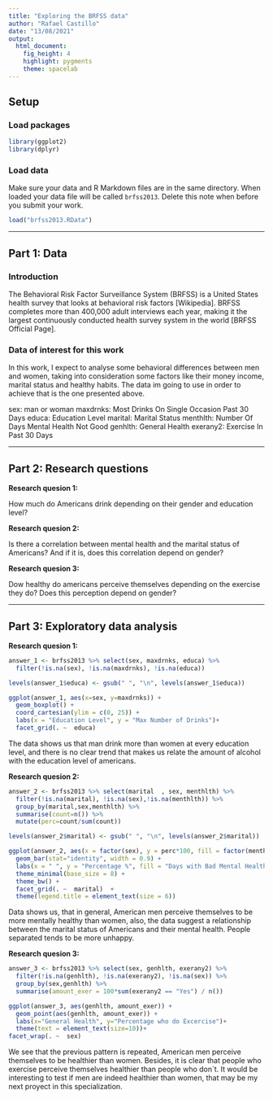 ---
title: "Exploring the BRFSS data"
author: "Rafael Castillo"
date: "13/08/2021"
output: 
  html_document: 
    fig_height: 4
    highlight: pygments
    theme: spacelab
---

## Setup

### Load packages

```{r load-packages, message = FALSE}
library(ggplot2)
library(dplyr)
```

### Load data

Make sure your data and R Markdown files are in the same directory. When loaded
your data file will be called `brfss2013`. Delete this note when before you submit 
your work. 

```{r load-data}
load("brfss2013.RData")
```

* * *

## Part 1: Data

### Introduction

The Behavioral Risk Factor Surveillance System (BRFSS) is a United States health survey that looks at behavioral risk factors [Wikipedia]. BRFSS completes more than 400,000 adult interviews each year, making it the largest continuously conducted health survey system in the world [BRFSS Official Page].

### Data of interest for this work

In this work, I expect to analyse some behavioral differences between men and women, taking into consideration some factors like their money income, marital status and healthy habits. The data im going to use in order to achieve that is the one presented above.

sex: man or woman
maxdrnks: Most Drinks On Single Occasion Past 30 Days
educa: Education Level
marital: Marital Status
menthlth: Number Of Days Mental Health Not Good
genhlth: General Health
exerany2: Exercise In Past 30 Days

* * *

## Part 2: Research questions

**Research quesion 1:**

How much do Americans drink depending on their gender and education level? 

**Research quesion 2:**

Is there a correlation between mental health and the marital status of Americans? And if it is, does this correlation depend on gender?

**Research quesion 3:**

Dow healthy do americans perceive themselves depending on the exercise they do? Does this perception depend on gender?

* * *

## Part 3: Exploratory data analysis

**Research quesion 1:**

```{r}

answer_1 <- brfss2013 %>% select(sex, maxdrnks, educa) %>%
  filter(!is.na(sex), !is.na(maxdrnks), !is.na(educa))

levels(answer_1$educa) <- gsub(" ", "\n", levels(answer_1$educa))

ggplot(answer_1, aes(x=sex, y=maxdrnks)) + 
  geom_boxplot() +
  coord_cartesian(ylim = c(0, 25)) +
  labs(x = "Education Level", y = "Max Number of Drinks")+
  facet_grid(. ~  educa)

```


The data shows us that man drink more than women at every education level, and there is no clear trend that makes us relate the amount of alcohol with the education level of americans.

**Research quesion 2:**

```{r}

answer_2 <- brfss2013 %>% select(marital  , sex, menthlth) %>%
  filter(!is.na(marital), !is.na(sex),!is.na(menthlth)) %>% 
  group_by(marital,sex,menthlth) %>% 
  summarise(count=n()) %>% 
  mutate(perc=count/sum(count))

levels(answer_2$marital) <- gsub(" ", "\n", levels(answer_2$marital))

ggplot(answer_2, aes(x = factor(sex), y = perc*100, fill = factor(menthlth))) +
  geom_bar(stat="identity", width = 0.9) +
  labs(x = " ", y = "Percentage %", fill = "Days with Bad Mental Health") +
  theme_minimal(base_size = 8) +
  theme_bw() +
  facet_grid(. ~  marital)  +
  theme(legend.title = element_text(size = 6)) 

```

Data shows us, that in general, American men perceive themselves to be more mentally healthy than women, also, the data suggest a relationship between the marital status of Americans and their mental health. People separated tends to be more unhappy.

**Research quesion 3:**

```{r}

answer_3 <- brfss2013 %>% select(sex, genhlth, exerany2) %>%
  filter(!is.na(genhlth), !is.na(exerany2), !is.na(sex)) %>%
  group_by(sex,genhlth) %>% 
  summarise(amount_exer = 100*sum(exerany2 == "Yes") / n())

ggplot(answer_3, aes(genhlth, amount_exer)) +
  geom_point(aes(genhlth, amount_exer)) +
  labs(x="General Health", y="Percentage who do Excercise")+
  theme(text = element_text(size=10))+
facet_wrap(. ~  sex)

```

We see that the previous pattern is repeated, American men perceive themselves to be healthier than women. Besides, it is clear that people who exercise perceive themselves healthier than people who don´t. It would be interesting to test if men are indeed healthier than women, that may be my next proyect in this specialization.
